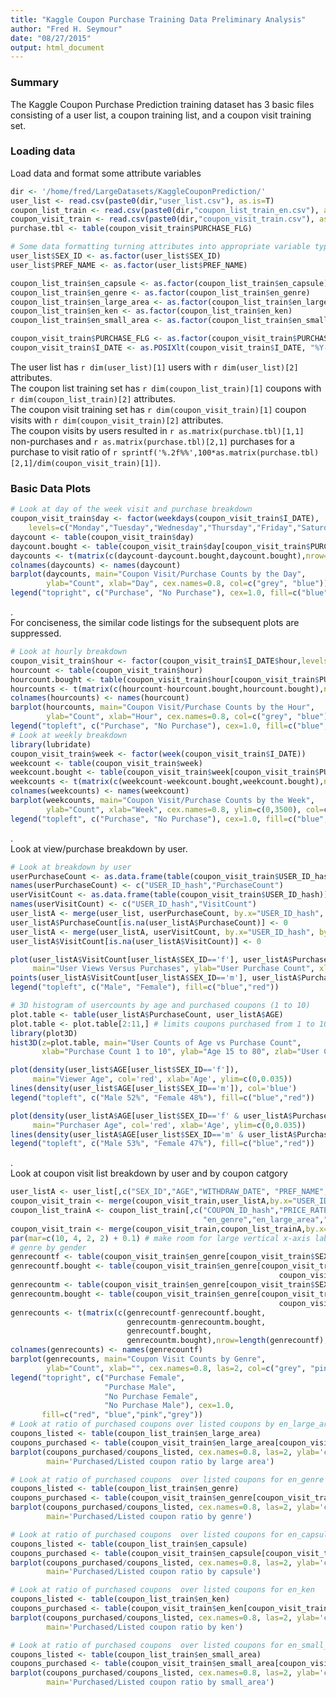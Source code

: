 ```yaml
---
title: "Kaggle Coupon Purchase Training Data Preliminary Analysis"
author: "Fred H. Seymour"
date: "08/27/2015"
output: html_document
---
```


### Summary

The Kaggle Coupon Purchase Prediction training dataset has 3 basic files consisting of a user list, a coupon training list, and a coupon visit training set.

### Loading data
Load data and format some attribute variables
```r
dir <- '/home/fred/LargeDatasets/KaggleCouponPrediction/'
user_list <- read.csv(paste0(dir,"user_list.csv"), as.is=T)
coupon_list_train <- read.csv(paste0(dir,"coupon_list_train_en.csv"), as.is=T)
coupon_visit_train <- read.csv(paste0(dir,"coupon_visit_train.csv"), as.is=T, nrows=100000)
purchase.tbl <- table(coupon_visit_train$PURCHASE_FLG)
```

```r
# Some data formatting turning attributes into appropriate variable types
user_list$SEX_ID <- as.factor(user_list$SEX_ID)
user_list$PREF_NAME <- as.factor(user_list$PREF_NAME)

coupon_list_train$en_capsule <- as.factor(coupon_list_train$en_capsule)
coupon_list_train$en_genre <- as.factor(coupon_list_train$en_genre)
coupon_list_train$en_large_area <- as.factor(coupon_list_train$en_large_area)
coupon_list_train$en_ken <- as.factor(coupon_list_train$en_ken)
coupon_list_train$en_small_area <- as.factor(coupon_list_train$en_small_area)

coupon_visit_train$PURCHASE_FLG <- as.factor(coupon_visit_train$PURCHASE_FLG)
coupon_visit_train$I_DATE <- as.POSIXlt(coupon_visit_train$I_DATE, "%Y-%m-%d %H:%M:%S")
```

The user list has `r dim(user_list)[1]` users with `r dim(user_list)[2]` attributes.    
The coupon list training set has `r dim(coupon_list_train)[1]` coupons with `r dim(coupon_list_train)[2]` attributes.   
The coupon visit training set has `r dim(coupon_visit_train)[1]` coupon visits with `r dim(coupon_visit_train)[2]` attributes.   
The coupon visits by users resulted in `r as.matrix(purchase.tbl)[1,1]` non-purchases and `r as.matrix(purchase.tbl)[2,1]` purchases for a purchase to visit ratio of `r sprintf('%.2f%%',100*as.matrix(purchase.tbl)[2,1]/dim(coupon_visit_train)[1])`.      

### Basic Data Plots
```r
# Look at day of the week visit and purchase breakdown
coupon_visit_train$day <- factor(weekdays(coupon_visit_train$I_DATE), 
    levels=c("Monday","Tuesday","Wednesday","Thursday","Friday","Saturday", "Sunday"))
daycount <- table(coupon_visit_train$day)
daycount.bought <- table(coupon_visit_train$day[coupon_visit_train$PURCHASE_FLG==1])
daycounts <- t(matrix(c(daycount-daycount.bought,daycount.bought),nrow=7, ncol=2))
colnames(daycounts) <- names(daycount)
barplot(daycounts, main="Coupon Visit/Purchase Counts by the Day",
        ylab="Count", xlab="Day", cex.names=0.8, col=c("grey", "blue"))
legend("topright", c("Purchase", "No Purchase"), cex=1.0, fill=c("blue","grey"))
```
.   
For conciseness, the similar code listings for the subsequent plots are suppressed.      
```r
# Look at hourly breakdown
coupon_visit_train$hour <- factor(coupon_visit_train$I_DATE$hour,levels=0:23)
hourcount <- table(coupon_visit_train$hour)
hourcount.bought <- table(coupon_visit_train$hour[coupon_visit_train$PURCHASE_FLG==1])
hourcounts <- t(matrix(c(hourcount-hourcount.bought,hourcount.bought),nrow=24, ncol=2))
colnames(hourcounts) <- names(hourcount)
barplot(hourcounts, main="Coupon Visit/Purchase Counts by the Hour",
        ylab="Count", xlab="Hour", cex.names=0.8, col=c("grey", "blue"))
legend("topleft", c("Purchase", "No Purchase"), cex=1.0, fill=c("blue","grey"))
# Look at weekly breakdown
library(lubridate)
coupon_visit_train$week <- factor(week(coupon_visit_train$I_DATE))
weekcount <- table(coupon_visit_train$week)
weekcount.bought <- table(coupon_visit_train$week[coupon_visit_train$PURCHASE_FLG==1])
weekcounts <- t(matrix(c(weekcount-weekcount.bought,weekcount.bought),nrow=53, ncol=2))
colnames(weekcounts) <- names(weekcount)
barplot(weekcounts, main="Coupon Visit/Purchase Counts by the Week",
        ylab="Count", xlab="Week", cex.names=0.8, ylim=c(0,3500), col=c("grey", "blue"))
legend("topleft", c("Purchase", "No Purchase"), cex=1.0, fill=c("blue","grey"))
```
.   
Look at view/purchase breakdown by user.   
```r
# Look at breakdown by user
userPurchaseCount <- as.data.frame(table(coupon_visit_train$USER_ID_hash[coupon_visit_train$PURCHASE_FLG==1]))
names(userPurchaseCount) <- c("USER_ID_hash","PurchaseCount")
userVisitCount <- as.data.frame(table(coupon_visit_train$USER_ID_hash))
names(userVisitCount) <- c("USER_ID_hash","VisitCount")
user_listA <- merge(user_list, userPurchaseCount, by.x="USER_ID_hash", by.y="USER_ID_hash", all.x=TRUE)
user_listA$PurchaseCount[is.na(user_listA$PurchaseCount)] <- 0
user_listA <- merge(user_listA, userVisitCount, by.x="USER_ID_hash", by.y="USER_ID_hash", all.x=TRUE)
user_listA$VisitCount[is.na(user_listA$VisitCount)] <- 0

plot(user_listA$VisitCount[user_listA$SEX_ID=='f'], user_listA$PurchaseCount[user_listA$SEX_ID=='f'], col='red', cex=0.3, 
     main="User Views Versus Purchases", ylab="User Purchase Count", xlab="User View Count")
points(user_listA$VisitCount[user_listA$SEX_ID=='m'], user_listA$PurchaseCount[user_listA$SEX_ID=='m'], col='blue', cex=0.2)
legend("topleft", c("Male", "Female"), fill=c("blue","red"))

# 3D histogram of usercounts by age and purchased coupons (1 to 10)
plot.table <- table(user_listA$PurchaseCount, user_listA$AGE)
plot.table <- plot.table[2:11,] # limits coupons purchased from 1 to 10
library(plot3D)
hist3D(z=plot.table, main="User Counts of Age vs Purchase Count",
       xlab="Purchase Count 1 to 10", ylab="Age 15 to 80", zlab="User Count")

plot(density(user_list$AGE[user_list$SEX_ID=='f']),
     main="Viewer Age", col='red', xlab='Age', ylim=c(0,0.035))
lines(density(user_list$AGE[user_list$SEX_ID=='m']), col='blue')
legend("topleft", c("Male 52%", "Female 48%"), fill=c("blue","red"))

plot(density(user_listA$AGE[user_list$SEX_ID=='f' & user_listA$PurchaseCount>0]),
     main="Purchaser Age", col='red', xlab='Age', ylim=c(0,0.035))
lines(density(user_listA$AGE[user_list$SEX_ID=='m' & user_listA$PurchaseCount>0]), col='blue')
legend("topleft", c("Male 53%", "Female 47%"), fill=c("blue","red"))
```
.   
Look at coupon visit list breakdown by user and by coupon catgory   

```r
user_listA <- user_list[,c("SEX_ID","AGE","WITHDRAW_DATE", "PREF_NAME","USER_ID_hash")]
coupon_visit_train <- merge(coupon_visit_train,user_listA,by.x="USER_ID_hash",by.y="USER_ID_hash")
coupon_list_trainA <- coupon_list_train[,c("COUPON_ID_hash","PRICE_RATE","VALIDPERIOD","en_capsule",
                                           "en_genre","en_large_area","en_ken","en_small_area")]
coupon_visit_train <- merge(coupon_visit_train,coupon_list_trainA,by.x="VIEW_COUPON_ID_hash",by.y="COUPON_ID_hash")
par(mar=c(10, 4, 2, 2) + 0.1) # make room for large vertical x-axis labels
# genre by gender
genrecountf <- table(coupon_visit_train$en_genre[coupon_visit_train$SEX_ID=='f'])
genrecountf.bought <- table(coupon_visit_train$en_genre[coupon_visit_train$PURCHASE_FLG==1 & 
                                                            coupon_visit_train$SEX_ID=='f'])
genrecountm <- table(coupon_visit_train$en_genre[coupon_visit_train$SEX_ID=='m'])
genrecountm.bought <- table(coupon_visit_train$en_genre[coupon_visit_train$PURCHASE_FLG==1 & 
                                                            coupon_visit_train$SEX_ID=='m'])
genrecounts <- t(matrix(c(genrecountf-genrecountf.bought,
                          genrecountm-genrecountm.bought,
                          genrecountf.bought,
                          genrecountm.bought),nrow=length(genrecountf), ncol=4))
colnames(genrecounts) <- names(genrecountf)
barplot(genrecounts, main="Coupon Visit Counts by Genre",
        ylab="Count", xlab="", cex.names=0.8, las=2, col=c("grey", "pink", "blue", "red"))
legend("topright", c("Purchase Female", 
                     "Purchase Male",
                     "No Purchase Female",
                     "No Purchase Male"), cex=1.0, 
       fill=c("red", "blue","pink","grey"))
# Look at ratio of purchased coupons over listed coupons by en_large_area
coupons_listed <- table(coupon_list_train$en_large_area)
coupons_purchased <- table(coupon_visit_train$en_large_area[coupon_visit_train$PURCHASE_FLG==1])
barplot(coupons_purchased/coupons_listed, cex.names=0.8, las=2, ylab='coupons purchased/listed',
        main='Purchased/Listed coupon ratio by large area') 

# Look at ratio of purchased coupons  over listed coupons for en_genre
coupons_listed <- table(coupon_list_train$en_genre)
coupons_purchased <- table(coupon_visit_train$en_genre[coupon_visit_train$PURCHASE_FLG==1])
barplot(coupons_purchased/coupons_listed, cex.names=0.8, las=2, ylab='coupons purchased/listed',
        main='Purchased/Listed coupon ratio by genre') 

# Look at ratio of purchased coupons  over listed coupons for en_capsule
coupons_listed <- table(coupon_list_train$en_capsule)
coupons_purchased <- table(coupon_visit_train$en_capsule[coupon_visit_train$PURCHASE_FLG==1])
barplot(coupons_purchased/coupons_listed, cex.names=0.8, las=2, ylab='coupons purchased/listed',
        main='Purchased/Listed coupon ratio by capsule') 

# Look at ratio of purchased coupons  over listed coupons for en_ken
coupons_listed <- table(coupon_list_train$en_ken)
coupons_purchased <- table(coupon_visit_train$en_ken[coupon_visit_train$PURCHASE_FLG==1])
barplot(coupons_purchased/coupons_listed, cex.names=0.8, las=2, ylab='coupons purchased/listed',
        main='Purchased/Listed coupon ratio by ken')

# Look at ratio of purchased coupons  over listed coupons for en_small_area
coupons_listed <- table(coupon_list_train$en_small_area)
coupons_purchased <- table(coupon_visit_train$en_small_area[coupon_visit_train$PURCHASE_FLG==1])
barplot(coupons_purchased/coupons_listed, cex.names=0.8, las=2, ylab='coupons purchased/listed',
        main='Purchased/Listed coupon ratio by small_area')

```